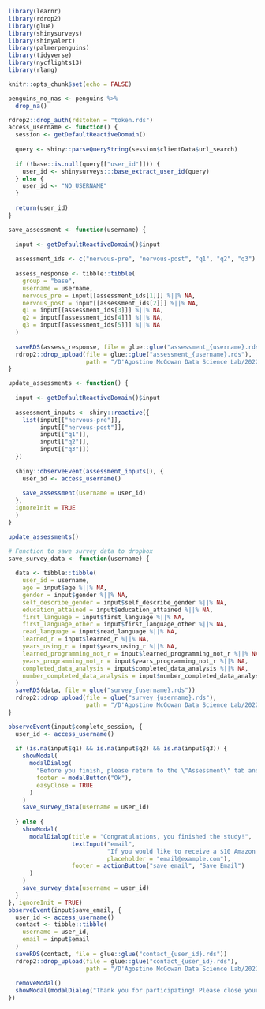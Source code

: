 ```r
library(learnr)
library(rdrop2)
library(glue)
library(shinysurveys)
library(shinyalert)
library(palmerpenguins)
library(tidyverse)
library(nycflights13)
library(rlang)

knitr::opts_chunk$set(echo = FALSE)
```

```r
penguins_no_nas <- penguins %>%
  drop_na()
```

```r
rdrop2::drop_auth(rdstoken = "token.rds")
access_username <- function() {
  session <- getDefaultReactiveDomain()
  
  query <- shiny::parseQueryString(session$clientData$url_search)
  
  if (!base::is.null(query[["user_id"]])) {
    user_id <- shinysurveys:::base_extract_user_id(query)
  } else {
    user_id <- "NO_USERNAME"
  }
  
  return(user_id)
}

save_assessment <- function(username) {
  
  input <- getDefaultReactiveDomain()$input
  
  assessment_ids <- c("nervous-pre", "nervous-post", "q1", "q2", "q3")
  
  assess_response <- tibble::tibble(
    group = "base",
    username = username,
    nervous_pre = input[[assessment_ids[1]]] %||% NA,
    nervous_post = input[[assessment_ids[2]]] %||% NA,
    q1 = input[[assessment_ids[3]]] %||% NA,
    q2 = input[[assessment_ids[4]]] %||% NA,
    q3 = input[[assessment_ids[5]]] %||% NA
  )
  
  saveRDS(assess_response, file = glue::glue("assessment_{username}.rds"))
  rdrop2::drop_upload(file = glue::glue("assessment_{username}.rds"),
                      path = "/D'Agostino McGowan Data Science Lab/2022/learnr_results/")
}

update_assessments <- function() {
  
  input <- getDefaultReactiveDomain()$input
  
  assessment_inputs <- shiny::reactive({
    list(input[["nervous-pre"]],
         input[["nervous-post"]],
         input[["q1"]],
         input[["q2"]],
         input[["q3"]])
  })
  
  shiny::observeEvent(assessment_inputs(), {
    user_id <- access_username()
    
    save_assessment(username = user_id)
  }, 
  ignoreInit = TRUE
  )
}

```


```r

update_assessments()

# Function to save survey data to dropbox
save_survey_data <- function(username) {
  
  data <- tibble::tibble(
    user_id = username,
    age = input$age %||% NA,
    gender = input$gender %||% NA,
    self_describe_gender = input$self_describe_gender %||% NA,
    education_attained = input$education_attained %||% NA,
    first_language = input$first_language %||% NA,
    first_language_other = input$first_language_other %||% NA,
    read_language = input$read_language %||% NA,
    learned_r = input$learned_r %||% NA,
    years_using_r = input$years_using_r %||% NA,
    learned_programming_not_r = input$learned_programming_not_r %||% NA,
    years_programming_not_r = input$years_programming_not_r %||% NA,
    completed_data_analysis = input$completed_data_analysis %||% NA,
    number_completed_data_analysis = input$number_completed_data_analysis %||% NA
  )
  saveRDS(data, file = glue("survey_{username}.rds"))
  rdrop2::drop_upload(file = glue("survey_{username}.rds"),
                      path = "/D'Agostino McGowan Data Science Lab/2022/survey_results/")
}

observeEvent(input$complete_session, {
  user_id <- access_username()
  
  if (is.na(input$q1) && is.na(input$q2) && is.na(input$q3)) {
    showModal(
      modalDialog(
        "Before you finish, please return to the \"Assessment\" tab and complete the 3 question assessment",
        footer = modalButton("Ok"),
        easyClose = TRUE
      )
    ) 
    save_survey_data(username = user_id)
    
  } else {
    showModal(
      modalDialog(title = "Congratulations, you finished the study!",
                  textInput("email", 
                            "If you would like to receive a $10 Amazon gift card, please provide your email.", 
                            placeholder = "email@example.com"),
                  footer = actionButton("save_email", "Save Email")
      )
    )
    save_survey_data(username = user_id)
  } 
}, ignoreInit = TRUE)
observeEvent(input$save_email, {
  user_id <- access_username()
  contact <- tibble::tibble(
    username = user_id,
    email = input$email
  )
  saveRDS(contact, file = glue::glue("contact_{user_id}.rds"))
  rdrop2::drop_upload(file = glue::glue("contact_{user_id}.rds"),
                      path = "/D'Agostino McGowan Data Science Lab/2022/learnr_results/")
  
  removeModal()
  showModal(modalDialog("Thank you for participating! Please close your browser window now.", footer = NULL))
})
```